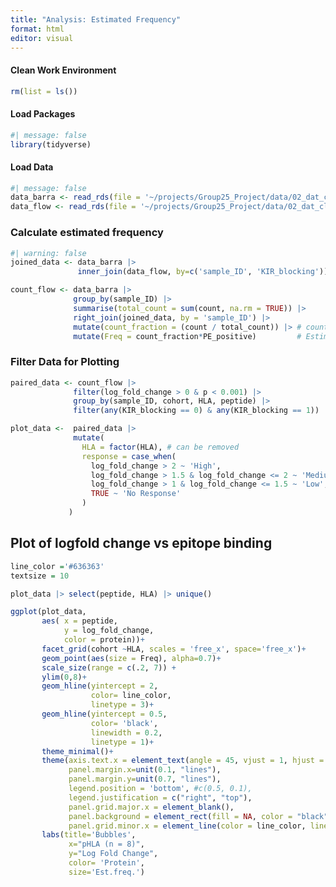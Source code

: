 ```yaml
---
title: "Analysis: Estimated Frequency"
format: html
editor: visual
---
```


#### Clean Work Environment

```r
rm(list = ls())
```

#### Load Packages

```r
#| message: false
library(tidyverse)
```

#### Load Data

```r
#| message: false
data_barra <- read_rds(file = '~/projects/Group25_Project/data/02_dat_clean_barracoda.RDS')
data_flow <- read_rds(file = '~/projects/Group25_Project/data/02_dat_clean_flowjo.RDS')
```

### Calculate estimated frequency

```r
#| warning: false
joined_data <- data_barra |>
               inner_join(data_flow, by=c('sample_ID', 'KIR_blocking'))
```

```r
count_flow <- data_barra |> 
              group_by(sample_ID) |> 
              summarise(total_count = sum(count, na.rm = TRUE)) |> 
              right_join(joined_data, by = 'sample_ID') |>
              mutate(count_fraction = (count / total_count)) |> # count fraction
              mutate(Freq = count_fraction*PE_positive)         # Estimated frequency
```

### Filter Data for Plotting

```r
paired_data <- count_flow |> 
              filter(log_fold_change > 0 & p < 0.001) |>
              group_by(sample_ID, cohort, HLA, peptide) |>
              filter(any(KIR_blocking == 0) & any(KIR_blocking == 1))
```

```r
plot_data <-  paired_data |>
              mutate(
                HLA = factor(HLA), # can be removed 
                response = case_when(
                  log_fold_change > 2 ~ 'High',
                  log_fold_change > 1.5 & log_fold_change <= 2 ~ 'Medium',
                  log_fold_change > 1 & log_fold_change <= 1.5 ~ 'Low',
                  TRUE ~ 'No Response'
                )
             )
```

## Plot of logfold change vs epitope binding

```r
line_color ='#636363' 
textsize = 10 

```

```r
plot_data |> select(peptide, HLA) |> unique()
```

```r

ggplot(plot_data, 
       aes( x = peptide, 
            y = log_fold_change, 
            color = protein))+
       facet_grid(cohort ~HLA, scales = 'free_x', space='free_x')+ 
       geom_point(aes(size = Freq), alpha=0.7)+
       scale_size(range = c(.2, 7)) +
       ylim(0,8)+
       geom_hline(yintercept = 2, 
                  color= line_color,
                  linetype = 3)+
       geom_hline(yintercept = 0.5, 
                  color= 'black',
                  linewidth = 0.2,
                  linetype = 1)+
       theme_minimal()+
       theme(axis.text.x = element_text(angle = 45, vjust = 1, hjust = 1),
             panel.margin.x=unit(0.1, "lines"),
             panel.margin.y=unit(0.7, "lines"),
             legend.position = 'bottom', #c(0.5, 0.1),
             legend.justification = c("right", "top"),
             panel.grid.major.x = element_blank(),
             panel.background = element_rect(fill = NA, color = "black"),
             panel.grid.minor.x = element_line(color = line_color, linetype = 1, size = 0.2))+
       labs(title='Bubbles', 
             x="pHLA (n = 8)", 
             y="Log Fold Change", 
             color= 'Protein', 
             size='Est.freq.') 
```
